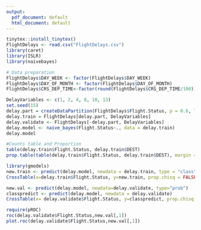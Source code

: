 ---
output:
  pdf_document: default
  html_document: default
---
```{r}
tinytex::install_tinytex()
FlightDelays <- read.csv("FlightDelays.csv")
library(caret)
library(ISLR)
library(naivebayes)


```

```{r}
# Data preparation
FlightDelays$DAY_WEEK <- factor(FlightDelays$DAY_WEEK)
FlightDelays$DAY_OF_MONTH <- factor(FlightDelays$DAY_OF_MONTH)
FlightDelays$CRS_DEP_TIME<-factor(round(FlightDelays$CRS_DEP_TIME/100))
```

```{r}
DelayVariables <- c(1, 2, 4, 8, 10, 13)
set.seed(15)
delay.part = createDataPartition(FlightDelays$Flight.Status, p = 0.6, list = FALSE)
delay.train = FlightDelays[delay.part, DelayVariables]
delay.validate <- FlightDelays[-delay.part, DelayVariables]
delay.model <- naive_bayes(Flight.Status~., data = delay.train)
delay.model
```

```{r}
#Counts table and Proportion
table(delay.train$Flight.Status, delay.train$DEST)
prop.table(table(delay.train$Flight.Status, delay.train$DEST), margin = 1)
```


```{r}
library(gmodels)
new.train <- predict(delay.model, newdata = delay.train, type = "class")
CrossTable(x=delay.train$Flight.Status, y=new.train, prop.chisq = FALSE)
```

```{r}
new.val <- predict(delay.model, newdata=delay.validate, type="prob")
classpredict <- predict(delay.model, newdata = delay.validate)
CrossTable(x= delay.validate$Flight.Status, y=classpredict, prop.chisq = FALSE)
```

```{r}
require(pROC)
roc(delay.validate$Flight.Status,new.val[,1])
plot.roc(delay.validate$Flight.Status,new.val[,1])

```




